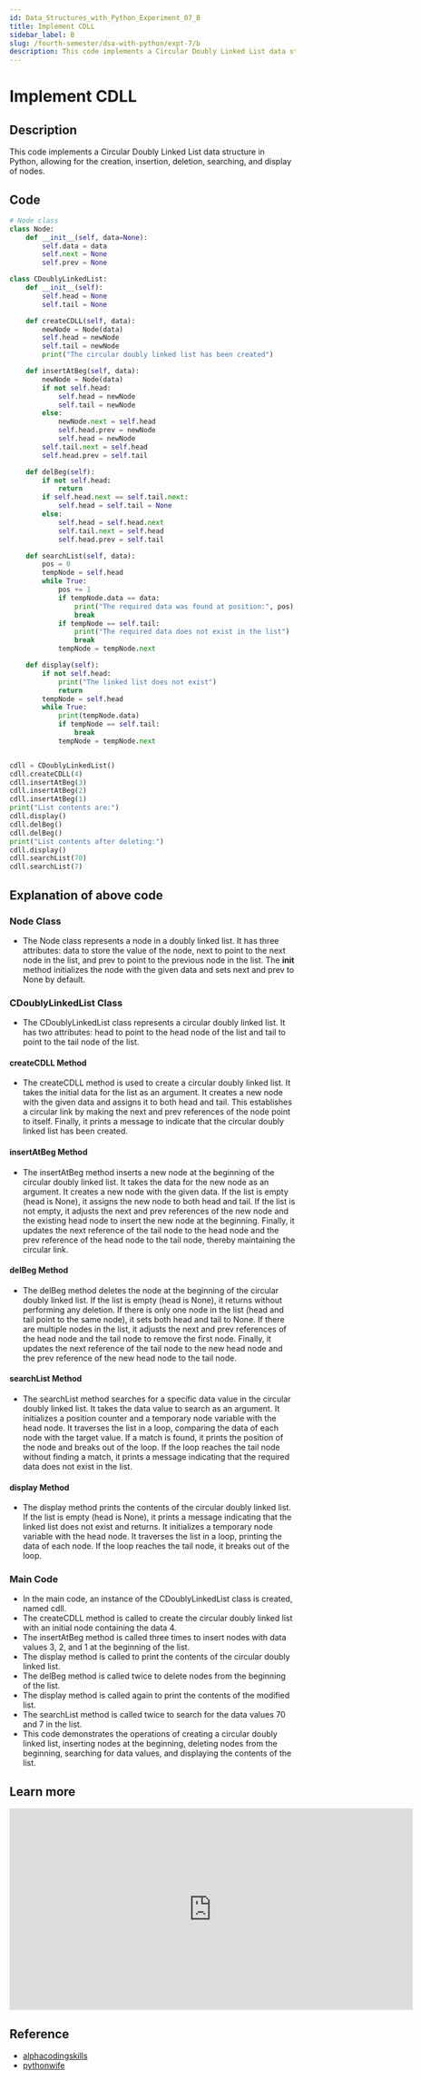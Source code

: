 ```yaml
---
id: Data_Structures_with_Python_Experiment_07_B
title: Implement CDLL
sidebar_label: B
slug: /fourth-semester/dsa-with-python/expt-7/b
description: This code implements a Circular Doubly Linked List data structure in Python, allowing for the creation, insertion, deletion, searching, and display of nodes.
---
```


# Implement CDLL

## Description

This code implements a Circular Doubly Linked List data structure in Python, allowing for the creation, insertion, deletion, searching, and display of nodes.

## Code

```python title="program7b.py"
# Node class
class Node:
    def __init__(self, data=None):
        self.data = data
        self.next = None
        self.prev = None

class CDoublyLinkedList:
    def __init__(self):
        self.head = None
        self.tail = None

    def createCDLL(self, data):
        newNode = Node(data)
        self.head = newNode
        self.tail = newNode
        print("The circular doubly linked list has been created")

    def insertAtBeg(self, data):
        newNode = Node(data)
        if not self.head:
            self.head = newNode
            self.tail = newNode
        else:
            newNode.next = self.head
            self.head.prev = newNode
            self.head = newNode
        self.tail.next = self.head
        self.head.prev = self.tail

    def delBeg(self):
        if not self.head:
            return
        if self.head.next == self.tail.next:
            self.head = self.tail = None
        else:
            self.head = self.head.next
            self.tail.next = self.head
            self.head.prev = self.tail

    def searchList(self, data):
        pos = 0
        tempNode = self.head
        while True:
            pos += 1
            if tempNode.data == data:
                print("The required data was found at position:", pos)
                break
            if tempNode == self.tail:
                print("The required data does not exist in the list")
                break
            tempNode = tempNode.next

    def display(self):
        if not self.head:
            print("The linked list does not exist")
            return
        tempNode = self.head
        while True:
            print(tempNode.data)
            if tempNode == self.tail:
                break
            tempNode = tempNode.next


cdll = CDoublyLinkedList()
cdll.createCDLL(4)
cdll.insertAtBeg(3)
cdll.insertAtBeg(2)
cdll.insertAtBeg(1)
print("List contents are:")
cdll.display()
cdll.delBeg()
cdll.delBeg()
print("List contents after deleting:")
cdll.display()
cdll.searchList(70)
cdll.searchList(7)
```

## Explanation of above code

### Node Class
- The Node class represents a node in a doubly linked list. It has three attributes: data to store the value of the node, next to point to the next node in the list, and prev to point to the previous node in the list. The __init__ method initializes the node with the given data and sets next and prev to None by default.
### CDoublyLinkedList Class
- The CDoublyLinkedList class represents a circular doubly linked list. It has two attributes: head to point to the head node of the list and tail to point to the tail node of the list.
#### createCDLL Method
- The createCDLL method is used to create a circular doubly linked list. It takes the initial data for the list as an argument. It creates a new node with the given data and assigns it to both head and tail. This establishes a circular link by making the next and prev references of the node point to itself. Finally, it prints a message to indicate that the circular doubly linked list has been created.
#### insertAtBeg Method
- The insertAtBeg method inserts a new node at the beginning of the circular doubly linked list. It takes the data for the new node as an argument. It creates a new node with the given data. If the list is empty (head is None), it assigns the new node to both head and tail. If the list is not empty, it adjusts the next and prev references of the new node and the existing head node to insert the new node at the beginning. Finally, it updates the next reference of the tail node to the head node and the prev reference of the head node to the tail node, thereby maintaining the circular link.
#### delBeg Method
- The delBeg method deletes the node at the beginning of the circular doubly linked list. If the list is empty (head is None), it returns without performing any deletion. If there is only one node in the list (head and tail point to the same node), it sets both head and tail to None. If there are multiple nodes in the list, it adjusts the next and prev references of the head node and the tail node to remove the first node. Finally, it updates the next reference of the tail node to the new head node and the prev reference of the new head node to the tail node.
#### searchList Method
- The searchList method searches for a specific data value in the circular doubly linked list. It takes the data value to search as an argument. It initializes a position counter and a temporary node variable with the head node. It traverses the list in a loop, comparing the data of each node with the target value. If a match is found, it prints the position of the node and breaks out of the loop. If the loop reaches the tail node without finding a match, it prints a message indicating that the required data does not exist in the list.
#### display Method
- The display method prints the contents of the circular doubly linked list. If the list is empty (head is None), it prints a message indicating that the linked list does not exist and returns. It initializes a temporary node variable with the head node. It traverses the list in a loop, printing the data of each node. If the loop reaches the tail node, it breaks out of the loop.
### Main Code
- In the main code, an instance of the CDoublyLinkedList class is created, named cdll.
- The createCDLL method is called to create the circular doubly linked list with an initial node containing the data 4.
- The insertAtBeg method is called three times to insert nodes with data values 3, 2, and 1 at the beginning of the list.
- The display method is called to print the contents of the circular doubly linked list.
- The delBeg method is called twice to delete nodes from the beginning of the list.
- The display method is called again to print the contents of the modified list.
- The searchList method is called twice to search for the data values 70 and 7 in the list.
- This code demonstrates the operations of creating a circular doubly linked list, inserting nodes at the beginning, deleting nodes from the beginning, searching for data values, and displaying the contents of the list.

## Learn more

<iframe width="711" height="355" src="https://www.youtube.com/embed/3ZrkixbHCTI" title="Circular Doubly Linked List (Insertion at the Beginning)" frameborder="0" allow="accelerometer; autoplay; clipboard-write; encrypted-media; gyroscope; picture-in-picture; web-share" allowfullscreen></iframe>

## Reference

- [alphacodingskills](https://www.alphacodingskills.com/ds/circular-doubly-linked-list.php)
- [pythonwife](https://pythonwife.com/circular-doubly-linked-list-in-python/)
